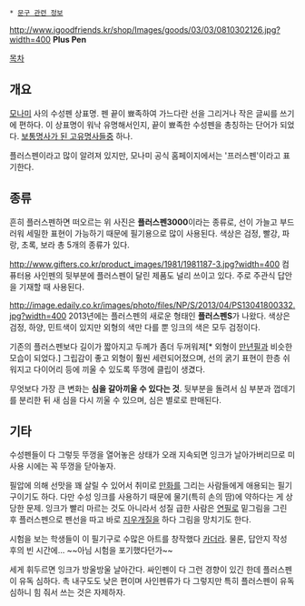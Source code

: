  * [[문구 관련 정보]]

http://www.igoodfriends.kr/shop/Images/goods/03/03/0810302126.jpg?width=400
'''Plus Pen'''

[[목차]]
== 개요 ==
[[모나미]] 사의 수성펜 상표명. 펜 끝이 뾰족하여 가느다란 선을 그리거나 작은 글씨를 쓰기에 편하다. 이 상표명이 워낙 유명해서인지, 끝이 뾰족한 수성펜을 총칭하는 단어가 되었다. [[보통명사가 된 고유명사들]]중 하나.

플러스펜이라고 많이 알려져 있지만, 모나미 공식 홈페이지에서는 '프러스펜'이라고 표기한다.

== 종류 ==
흔히 플러스펜하면 떠오르는 위 사진은 '''플러스펜3000'''이라는 종류로, 선이 가늘고 부드러워 세밀한 표현이 가능하기 때문에 필기용으로 많이 사용된다. 색상은 검정, 빨강, 파랑, 초록, 보라 총 5개의 종류가 있다.

http://www.gifters.co.kr/product_images/1981/1981187-3.jpg?width=400
컴퓨터용 사인펜의 뒷부분에 플러스펜이 달린 제품도 널리 쓰이고 있다. 주로 주관식 답안을 기재할 때 사용된다.

http://image.edaily.co.kr/images/photo/files/NP/S/2013/04/PS13041800332.jpg?width=400
2013년에는 플러스펜의 새로운 형태인 '''플러스펜S'''가 나왔다. 색상은 검정, 하양, 민트색이 있지만 외형의 색만 다를 뿐 잉크의 색은 모두 검정이다.

기존의 플러스펜보다 길이가 짧아지고 두께가 좀더 두꺼워져[* 외형이 [[만년필]]과 비슷한 모습이 되었다.] 그립감이 좋고 외형이 훨씬 세련되어졌으며, 선의 굵기 표현이 한층 쉬워지고 다이어리 등에 끼울 수 있도록 뚜껑에 클립이 생겼다.

무엇보다 가장 큰 변화는 '''심을 갈아끼울 수 있다는 것'''. 뒷부분을 돌려서 심 부분과 껍데기를 분리한 뒤 새 심을 다시 끼울 수 있으며, 심은 별로로 판매된다.

== 기타 ==
수성펜들이 다 그렇듯 뚜껑을 열어놓은 상태가 오래 지속되면 잉크가 날아가버리므로 미사용 시에는 꼭 뚜껑을 닫아놓자.

필압에 의해 선맛을 꽤 살릴 수 있어서 취미로 [[만화]]를 그리는 사람들에게 애용되는 필기구이기도 하다. 다만 수성 잉크를 사용하기 때문에 물기(특히 손의 땀)에 약하다는 게 상당한 문제. 잉크가 빨리 마르는 것도 아니라서 성질 급한 사람은 [[연필]]로 밑그림을 그린 후 플러스펜으로 펜선을 따고 바로 [[지우개]]질을 하다 그림을 망치기도 한다.

시험을 보는 학생들이 이 필기구로 수많은 아트를 창작했다 [[카더라]]. 물론, 답안지 작성 후의 빈 시간에... ~~아님 시험을 포기했다던가~~

세게 휘두르면 잉크가 방울방울 날아간다. 싸인펜이 다 그런 경향이 있긴 한데 플러스펜이 유독 심하다. 촉 내구도도 낮은 편이며 사인펜류가 다 그렇지만 특히 플러스펜이 유독 심하니 힘 줘서 쓰는 것은 자제하자.
